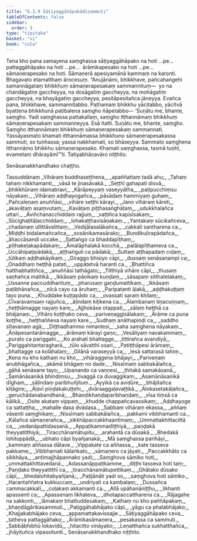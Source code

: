 ```yaml
---
title: "6.3.9 Sāṭiyaggāhāpakādisammuti"
tableOfContents: false
sidebar:
  order: 9
type: "tipitaka"
basket: "vi"
book: "cula"
---
```



<DynamicBreadcrumb />

<Division number="329" book="cula">

<Paragraph number="1445" book="cula">
Tena kho pana samayena saṃghassa sāṭiyaggāhāpako na hoti …pe…  pattaggāhāpako na hoti …pe…  ārāmikapesako na hoti …pe…  sāmaṇerapesako na hoti. Sāmaṇerā apesiyamānā kammaṃ na karonti. Bhagavato etamatthaṃ ārocesuṃ. “Anujānāmi, bhikkhave, pañcahaṅgehi samannāgataṃ bhikkhuṃ sāmaṇerapesakaṃ sammannituṃ—  yo na chandāgatiṃ gaccheyya, na dosāgatiṃ gaccheyya, na mohāgatiṃ gaccheyya, na bhayāgatiṃ gaccheyya, pesitāpesitañca jāneyya. Evañca pana, bhikkhave, sammannitabbo. Paṭhamaṃ bhikkhu yācitabbo, yācitvā byattena bhikkhunā paṭibalena saṃgho ñāpetabbo—
</Paragraph>

<Paragraph number="1446" book="cula">
‘Suṇātu me, bhante, saṃgho. Yadi saṃghassa pattakallaṃ, saṃgho itthannāmaṃ bhikkhuṃ sāmaṇerapesakaṃ sammanneyya. Esā ñatti.
</Paragraph>

<Paragraph number="1447" book="cula">
Suṇātu me, bhante, saṃgho. Saṃgho itthannāmaṃ bhikkhuṃ sāmaṇerapesakaṃ sammannati. Yassāyasmato khamati itthannāmassa bhikkhuno sāmaṇerapesakassa sammuti, so tuṇhassa; yassa nakkhamati, so bhāseyya.
</Paragraph>

<Paragraph number="1448" book="cula">
Sammato saṃghena itthannāmo bhikkhu sāmaṇerapesako. Khamati saṃghassa, tasmā tuṇhī, evametaṃ dhārayāmī’”ti.

</Paragraph>
</Division>

<Paragraph number="1449" type="center" book="cula">
Tatiyabhāṇavāro niṭṭhito.

  
Senāsanakkhandhako chaṭṭho.



</Paragraph>

<Paragraph number="1450" type="center" book="cula">
Tassuddānaṃ


</Paragraph>

<Paragraph number="1451" type="verses" book="cula">
_Vihāraṃ buddhaseṭṭhena,_  
_apaññattaṃ tadā ahu;_  
_Tahaṃ tahaṃ nikkhamanti,_  
_vāsā te jinasāvakā._  

</Paragraph>

<Paragraph number="1452" type="verses" book="cula">
_Seṭṭhī gahapati disvā,_  
_bhikkhūnaṃ idamabravi;_  
_Kārāpeyyaṃ vaseyyātha,_  
_paṭipucchiṃsu nāyakaṃ._  

</Paragraph>

<Paragraph number="1453" type="verses" book="cula">
_Vihāraṃ aḍḍhayogañca,_  
_pāsādaṃ hammiyaṃ guhaṃ;_  
_Pañcaleṇaṃ anuññāsi,_  
_vihāre seṭṭhi kārayi._  

</Paragraph>

<Paragraph number="1454" type="verses" book="cula">
_Jano vihāraṃ kāreti,_  
_akavāṭaṃ asaṃvutaṃ;_  
_Kavāṭaṃ piṭṭhasaṅghāṭaṃ,_  
_udukkhalañca uttari._  

</Paragraph>

<Paragraph number="1455" type="verses" book="cula">
_Āviñchanacchiddaṃ rajjuṃ,_  
_vaṭṭiñca kapisīsakaṃ;_  
_Sūcighaṭitāḷacchiddaṃ,_  
_lohakaṭṭhavisāṇakaṃ._  

</Paragraph>

<Paragraph number="1456" type="verses" book="cula">
_Yantakaṃ sūcikañceva,_  
_chadanaṃ ullittāvalittaṃ;_  
_Vedijālasalākañca,_  
_cakkali santharena ca._  

</Paragraph>

<Paragraph number="1457" type="verses" book="cula">
_Miḍḍhi bidalamañcañca,_  
_sosānikamasārako;_  
_Bundikuḷirapādañca,_  
_āhaccāsandi uccake._  

</Paragraph>

<Paragraph number="1458" type="verses" book="cula">
_Sattaṅgo ca bhaddapīṭhaṃ,_  
_pīṭhakeḷakapādakaṃ;_  
_Āmalāphalakā kocchā,_  
_palālapīṭhameva ca._  

</Paragraph>

<Paragraph number="1459" type="verses" book="cula">
_Uccāhipaṭipādakā,_  
_aṭṭhaṅguli ca pādakā;_  
_Suttaṃ aṭṭhapadaṃ coḷaṃ,_  
_tūlikaṃ aḍḍhakāyikaṃ._  

</Paragraph>

<Paragraph number="1460" type="verses" book="cula">
_Giraggo bhisiyo cāpi,_  
_dussaṃ senāsanampi ca;_  
_Onaddhaṃ heṭṭhā patati,_  
_uppāṭetvā haranti ca._  

</Paragraph>

<Paragraph number="1461" type="verses" book="cula">
_Bhattiñca hatthabhattiñca,_  
_anuññāsi tathāgato;_  
_Titthiyā vihāre cāpi,_  
_thusaṃ saṇhañca mattikā._  

</Paragraph>

<Paragraph number="1462" type="verses" book="cula">
_Ikkāsaṃ pāṇikaṃ kuṇḍaṃ,_  
_sāsapaṃ sitthatelakaṃ;_  
_Ussanne paccuddharituṃ,_  
_pharusaṃ gaṇḍumattikaṃ._  

</Paragraph>

<Paragraph number="1463" type="verses" book="cula">
_Ikkāsaṃ paṭibhānañca,_  
_nīcā cayo ca āruhaṃ;_  
_Paripatanti āḷakā,_  
_aḍḍhakuṭṭaṃ tayo puna._  

</Paragraph>

<Paragraph number="1464" type="verses" book="cula">
_Khuddake kuṭṭapādo ca,_  
_ovassati saraṃ khilaṃ;_  
_Cīvaravaṃsaṃ rajjuñca,_  
_āḷindaṃ kiṭikena ca._  

</Paragraph>

<Paragraph number="1465" type="verses" book="cula">
_Ālambanaṃ tiṇacuṇṇaṃ,_  
_heṭṭhāmagge nayaṃ kare;_  
_Ajjhokāse otappati,_  
_sālaṃ heṭṭhā ca bhājanaṃ._  

</Paragraph>

<Paragraph number="1466" type="verses" book="cula">
_Vihāro koṭṭhako ceva,_  
_pariveṇaggisālakaṃ;_  
_Ārāme ca puna koṭṭhe,_  
_heṭṭhaññeva nayaṃ kare._  

</Paragraph>

<Paragraph number="1467" type="verses" book="cula">
_Sudhaṃ anāthapiṇḍi ca,_  
_saddho sītavanaṃ agā;_  
_Diṭṭhadhammo nimantesi,_  
_saha saṃghena nāyakaṃ._  

</Paragraph>

<Paragraph number="1468" type="verses" book="cula">
_Āṇāpesantarāmagge,_  
_ārāmaṃ kārayī gaṇo;_  
_Vesāliyaṃ navakammaṃ,_  
_purato ca pariggahi._  

</Paragraph>

<Paragraph number="1469" type="verses" book="cula">
_Ko arahati bhattagge,_  
_tittirañca avandiyā;_  
_Pariggahitantaragharā,_  
_tūlo sāvatthi osari._  

</Paragraph>

<Paragraph number="1470" type="verses" book="cula">
_Patiṭṭhāpesi ārāmaṃ,_  
_bhattagge ca kolāhalaṃ;_  
_Gilānā varaseyyā ca,_  
_lesā sattarasā tahiṃ._  

</Paragraph>

<Paragraph number="1471" type="verses" book="cula">
_Kena nu kho kathaṃ nu kho,_  
_vihāraggena bhājayi;_  
_Pariveṇaṃ anubhāgañca,_  
_akāmā bhāgaṃ no dade._  

</Paragraph>

<Paragraph number="1472" type="verses" book="cula">
_Nissīmaṃ sabbakālañca,_  
_gāhā senāsane tayo;_  
_Upanando ca vaṇṇesi,_  
_ṭhitakā samakāsanā._  

</Paragraph>

<Paragraph number="1473" type="verses" book="cula">
_Samānāsanikā bhindiṃsu,_  
_tivaggā ca duvaggikaṃ;_  
_Asamānāsanikā dīghaṃ,_  
_sāḷindaṃ paribhuñjituṃ._  

</Paragraph>

<Paragraph number="1474" type="verses" book="cula">
_Ayyikā ca avidūre,_  
_bhājitañca kīṭāgire;_  
_Āḷavī piṇḍakakuṭṭehi,_  
_dvāraaggaḷavaṭṭikā._  

</Paragraph>

<Paragraph number="1475" type="verses" book="cula">
_Ālokasetakāḷañca,_  
_geruchādanabandhanā;_  
_Bhaṇḍikhaṇḍaparibhaṇḍaṃ,_  
_vīsa tiṃsā ca kālikā._  

</Paragraph>

<Paragraph number="1476" type="verses" book="cula">
_Osite akataṃ vippaṃ,_  
_khudde chappañcavassikaṃ;_  
_Aḍḍhayoge ca sattaṭṭha,_  
_mahalle dasa dvādasa._  

</Paragraph>

<Paragraph number="1477" type="verses" book="cula">
_Sabbaṃ vihāraṃ ekassa,_  
_aññaṃ vāsenti saṃghikaṃ;_  
_Nissīmaṃ sabbakālañca,_  
_pakkami vibbhamanti ca._  

</Paragraph>

<Paragraph number="1478" type="verses" book="cula">
_Kālañca sāmaṇerañca,_  
_sikkhāpaccakkhaantimaṃ;_  
_Ummattakhittacittā ca,_  
_vedanāpattidassanā._  

</Paragraph>

<Paragraph number="1479" type="verses" book="cula">
_Appaṭikammadiṭṭhiyā,_  
_paṇḍakā theyyatitthiyā;_  
_Tiracchānamātupitu,_  
_arahantā ca dūsakā._  

</Paragraph>

<Paragraph number="1480" type="verses" book="cula">
_Bhedakā lohituppādā,_  
_ubhato cāpi byañjanakā;_  
_Mā saṃghassa parihāyi,_  
_kammaṃ aññassa dātave._  

</Paragraph>

<Paragraph number="1481" type="verses" book="cula">
_Vippakate ca aññassa,_  
_kate tasseva pakkame;_  
_Vibbhamati kālaṅkato,_  
_sāmaṇero ca jāyati._  

</Paragraph>

<Paragraph number="1482" type="verses" book="cula">
_Paccakkhāto ca sikkhāya,_  
_antimajjhāpannako yadi;_  
_Saṃghova sāmiko hoti,_  
_ummattakhittavedanā._  

</Paragraph>

<Paragraph number="1483" type="verses" book="cula">
_Adassanāppaṭikamme,_  
_diṭṭhi tasseva hoti taṃ;_  
_Paṇḍako theyyatitthī ca,_  
_tiracchānamātupettikaṃ._  

</Paragraph>

<Paragraph number="1484" type="verses" book="cula">
_Ghātako dūsako cāpi,_  
_bhedalohitabyañjanā;_  
_Paṭijānāti yadi so,_  
_saṃghova hoti sāmiko._  

</Paragraph>

<Paragraph number="1485" type="verses" book="cula">
_Harantaññatra kukkuccaṃ,_  
_undriyati ca kambalaṃ;_  
_Dussañca cammacakkalī,_  
_coḷakaṃ akkamanti ca._  

</Paragraph>

<Paragraph number="1486" type="verses" book="cula">
_Allā upāhanāniṭṭhu,_  
_likhanti apassenti ca;_  
_Apassenaṃ likhateva,_  
_dhotapaccattharena ca._  

</Paragraph>

<Paragraph number="1487" type="verses" book="cula">
_Rājagahe na sakkonti,_  
_lāmakaṃ bhattuddesakaṃ;_  
_Kathaṃ nu kho paññāpakaṃ,_  
_bhaṇḍāgārikasammuti._  

</Paragraph>

<Paragraph number="1488" type="verses" book="cula">
_Paṭiggāhabhājako cāpi,_  
_yāgu ca phalabhājako;_  
_Khajjakabhājako ceva,_  
_appamattakavissajje._  

</Paragraph>

<Paragraph number="1489" type="verses" book="cula">
_Sāṭiyaggāhāpako ceva,_  
_tatheva pattaggāhako;_  
_Ārāmikasāmaṇera,_  
_pesakassa ca sammuti._  

</Paragraph>

<Paragraph number="1490" type="verses" book="cula">
_Sabbābhibhū lokavidū,_  
_hitacitto vināyako;_  
_Leṇatthañca sukhatthañca,_  
_jhāyituñca vipassitunti._  


</Paragraph>

<Paragraph number="1491" type="center" book="cula">
Senāsanakkhandhako niṭṭhito.
</Paragraph>